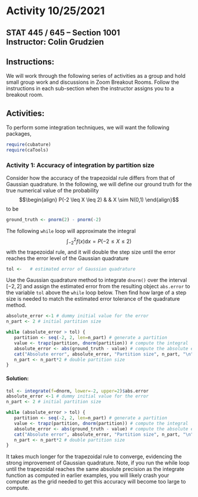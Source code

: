 # Activity 10/25/2021

## STAT 445 / 645 -- Section 1001 <br> Instructor: Colin Grudzien<br>

## Instructions:
We will work through the following series of activities as a group and hold small group work and discussions in Zoom Breakout Rooms.  Follow the instructions in each sub-section when the instructor assigns you to a breakout room.

## Activities:

To perform some integration techniques, we will want the following packages,
```r
require(cubature)
require(caTools)
```

### Activity 1: Accuracy of integration by partition size

Consider how the accuracy of the trapezoidal rule differs from that of Gaussian quadrature.  In the following, we will define our ground truth for the true numerical value of the probability
$$\begin{align}
P(-2 \leq X \leq 2) & & X \sim N(0,1) 
\end{align}$$
to be
```r
ground_truth <- pnorm(2) - pnorm(-2)
```

The following `while` loop will approximate the integral 
$$\int_{-2}^2 f(x) \mathrm{d}x = P(-2 \leq X \leq 2) $$
with the trapezoidal rule, and it will double the step size until the error reaches the error level of the Gaussian quadrature
```r
tol <-   # estimated error of Gaussian quadrature
```

Use the Gaussian quadrature method to integrate `dnorm()` over the interval $[-2,2]$ and assign the estimated error from the resulting object `abs.error` to the variable `tol` above the `while` loop  below.  Then find how large of a step size is needed to match the estimated error tolerance of the quadrature method.

```r
absolute_error <-1 # dummy initial value for the error
n_part <- 2 # initial partition size

while (absolute_error > tol) {
   partition <- seq(-2, 2, len=n_part) # generate a partition
   value <- trapz(partition, dnorm(partition)) # compute the integral
   absolute_error <- abs(ground_truth - value) # compute the absolute error
   cat("Absolute error", absolute_error, "Partition size", n_part, "\n") # print the absolute error and partition size
   n_part <- n_part*2 # double partition size
}
```

#### Solution:


```r
tol <- integrate(f=dnorm, lower=-2, upper=2)$abs.error
absolute_error <-1 # dummy initial value for the error
n_part <- 2 # initial partition size

while (absolute_error > tol) {
   partition <- seq(-2, 2, len=n_part) # generate a partition
   value <- trapz(partition, dnorm(partition)) # compute the integral
   absolute_error <- abs(ground_truth - value) # compute the absolute error
   cat("Absolute error", absolute_error, "Partition size", n_part, "\n") # print the absolute error and partition size
   n_part <- n_part*2 # double partition size
}
```
It takes much longer for the trapezoidal rule to converge, evidencing the strong improvement of Gaussian quadrature.  Note, if you run the while loop until the trapezoidal reaches the same absolute precision as the integrate function as computed in earlier examples, you will likely crash your computer as the grid needed to get this accuracy will become too large to compute.
